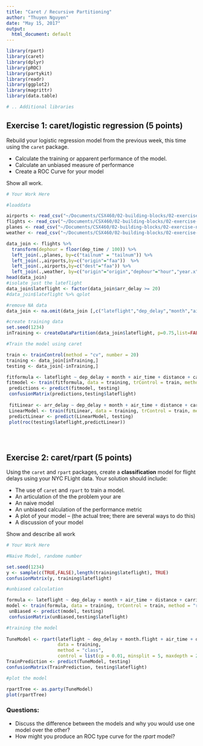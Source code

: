```yaml
---
title: "Caret / Recursive Partitioning"
author: "Thuyen Nguyen"
date: "May 15, 2017"
output:
  html_document: default
---
```


```r
library(rpart)
library(caret)
library(dplyr)
library(pROC)
library(partykit)
library(readr)
library(ggplot2)
library(magrittr)
library(data.table)

# .. Additional libraries
```


## Exercise 1: caret/logistic regression (5 points)

Rebuild your logistic regression model from the previous week, this time using the `caret` package. 

- Calculate the training or apparent performance of the model. 
- Calculate an unbiased measure of performance 
- Create a ROC Curve for your model

Show all work.

```r
# Your Work Here

#loaddata

airports <- read_csv("~/Documents/CSX460/02-building-blocks/02-exercise-nycflights/data/airports.csv") %>% setDT
flights <- read_csv("~/Documents/CSX460/02-building-blocks/02-exercise-nycflights/data/flights.csv") %>% setDT
planes <- read_csv("~/Documents/CSX460/02-building-blocks/02-exercise-nycflights/data/planes.csv") %>% setDT
weather <- read_csv("~/Documents/CSX460/02-building-blocks/02-exercise-nycflights/data/weather.csv") %>% setDT

data_join <- flights %>%
  transform(dephour = floor(dep_time / 100)) %>%
  left_join(.,planes, by=c("tailnum" = "tailnum")) %>% 
  left_join(.,airports,by=c("origin"="faa"))  %>%
  left_join(.,airports,by=c("dest"="faa")) %>%
  left_join(.,weather, by=c("origin"="origin","dephour"="hour","year.x"="year","month"="month","day"="day")) 
head(data_join)
#isolate just the lateflight
data_join$lateflight <- factor(data_join$arr_delay >= 20) 
#data_join$lateflight %>% qplot

#remove NA data
data_join <- na.omit(data_join [,c("lateflight","dep_delay","month","air_time","distance","carrier","lat.y","lon.y","arr_delay")])

#create training data
set.seed(1234)
inTraining <- createDataPartition(data_join$lateflight, p=0.75,list=FALSE)

#Train the model using caret

train <- trainControl(method = "cv", number = 20)
training <- data_join[inTraining,]
testing <- data_join[-inTraining,]

fitformula <- lateflight ~ dep_delay + month + air_time + distance + carrier + lat.y + lon.y
fitmodel <- train(fitformula, data = training, trControl = train, method = "glm")
 predictions <- predict(fitmodel, testing)
 confusionMatrix(predictions,testing$lateflight)
 
 fitLinear <- arr_delay ~ dep_delay + month + air_time + distance + carrier + lat.y + lon.y
 LinearModel <- train(fitLinear, data = training, trControl = train, method = "glm")
 predictLinear <- predict(LinearModel, testing)
 plot(roc(testing$lateflight,predictLinear))
 

 
```


## Exercise 2: caret/rpart (5 points)

Using the `caret` and `rpart` packages, create a **classification** model for flight delays using your NYC FLight data. Your solution should include:

- The use of `caret` and `rpart` to train a model.
- An articulation of the the problem your are 
- An naive model
- An unbiased calculation of the performance metric
- A plot of your model -- (the actual tree; there are several ways to do this)
- A discussion of your model 



Show and describe all work

```r
# Your Work Here

#Naive Model, randome number

set.seed(1234)
y <- sample(c(TRUE,FALSE),length(training$lateflight), TRUE)
confusionMatrix(y, training$lateflight)

#unbiased calculation 

formula <- lateflight ~ dep_delay + month + air_time + distance + carrier + lat.y + lon.y
model <- train(formula, data = training, trControl = train, method = "rpart")
 unBiased <- predict(model, testing)
 confusionMatrix(unBiased,testing$lateflight)

#training the model
 
TuneModel <- rpart(lateflight ~ dep_delay + month.flight + air_time + distance + carrier + lat.y + lon.y,
                   data = training,
                   method = "class",
                   control = list(cp = 0.01, minsplit = 5, maxdepth = 20))
TrainPrediction <- predict(TuneModel, testing)
confusionMatrix(TrainPrediction, testing$lateflight)

#plot the model

rpartTree <- as.party(TuneModel)
plot(rpartTree)

```


### Questions:

- Discuss the difference between the models and why you would use one model over the other?
- How might you produce an ROC type curve for the *rpart* model? 
